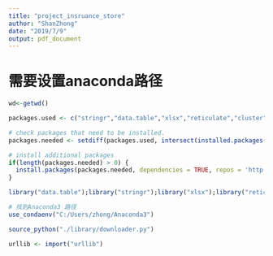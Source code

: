 ```yaml
---
title: "project_insruance_store"
author: "ShanZhong"
date: "2019/7/9"
output: pdf_document
---
```


# 需要设置anaconda路径
```r

wd<-getwd()

packages.used <- c("stringr","data.table","xlsx","reticulate","cluster")

# check packages that need to be installed.
packages.needed <- setdiff(packages.used, intersect(installed.packages()[,1], packages.used))

# install additional packages
if(length(packages.needed) > 0) {
  install.packages(packages.needed, dependencies = TRUE, repos = 'http://cran.us.r-project.org')
}

library("data.table");library("stringr");library("xlsx");library("reticulate");library("cluster")

# 找到Anaconda3 路径
use_condaenv("C:/Users/zhong/Anaconda3")

source_python("./library/downloader.py")

urllib <- import("urllib")

```